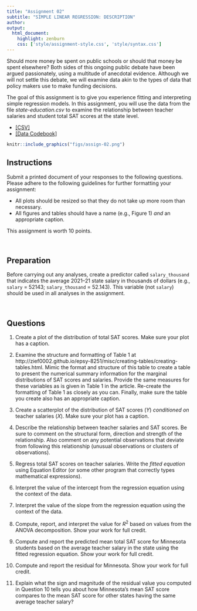 ```yaml
---
title: "Assignment 02"
subtitle: "SIMPLE LINEAR REGRESSION: DESCRIPTION"
author: 
output: 
  html_document:
    highlight: zenburn
    css: ['style/assignment-style.css', 'style/syntax.css']
---
```


Should more money be spent on public schools or should that money be spent elsewhere? Both sides of this ongoing public debate have been argued passionately, using a multitude of anecdotal evidence. Although we will not settle this debate, we will examine data akin to the types of data that policy makers use to make funding decisions. 

The goal of this assignment is to give you experience fitting and interpreting simple regression models. In this assignment, you will use the data from the file *state-education.csv* to examine the relationship between teacher salaries and student total SAT scores at the state level.



- [[CSV]](https://raw.githubusercontent.com/zief0002/epsy-8251/master/data/state-education.csv)
- [[Data Codebook]](http://zief0002.github.io/epsy-8251/codebooks/state-education.html)


```r
knitr::include_graphics("figs/assign-02.png")
```

## Instructions

Submit a printed document of your responses to the following questions. Please adhere to the following guidelines for further formatting your assignment:

- All plots should be resized so that they do not take up more room than necessary. 
- All figures and tables should have a name (e.g., Figure 1) *and* an appropriate caption.

This assignment is worth 10 points.


<br />



## Preparation

Before carrying out any analyses, create a predictor called `salary_thousand` that indicates the average 2021--21 state salary in thousands of dollars (e.g., `salary` = 52143; `salary_thousand` = 52.143). This variable (not `salary`) should be used in all analyses in the assignment.

<br />


## Questions

1. Create a plot of the distribution of total SAT scores. Make sure your plot has a caption.

2. Examine the structure and formatting of Table 1 at http://zief0002.github.io/epsy-8251/misc/creating-tables/creating-tables.html. Mimic the format and structure of this table to create a table to present the numerical summary information for the marginal distributions of SAT scores and salaries. Provide the same measures for these variables as is given in Table 1 in the article. Re-create the formatting of Table 1 as closely as you can. Finally, make sure the table you create also has an appropriate caption.

3. Create a scatterplot of the distribution of SAT scores (*Y*) *conditioned on* teacher salaries (*X*). Make sure your plot has a caption.

4. Describe the relationship between teacher salaries and SAT scores. Be sure to comment on the structural form, direction and strength of the relationship. Also comment on any potential observations that deviate from following this relationship (unusual observations or clusters of observations).

5. Regress total SAT scores on teacher salaries. Write the *fitted equation* using Equation Editor (or some other program that correctly types mathematical expressions).

6. Interpret the value of the intercept from the regression equation using the context of the data.

7. Interpret the value of the slope from the regression equation using the context of the data.

8. Compute, report, and interpret the value for $R^2$ based on values from the ANOVA decomposition. Show your work for full credit.

9. Compute and report the predicted mean total SAT score for Minnesota students based on the average teacher salary in the state using the fitted regression equation. Show your work for full credit.

10. Compute and report the residual for Minnesota. Show your work for full credit.

11. Explain what the sign and magnitude of the residual value you computed in Question 10 tells you about how Minnesota's mean SAT score compares to the mean SAT score for other states having the same average teacher salary?
